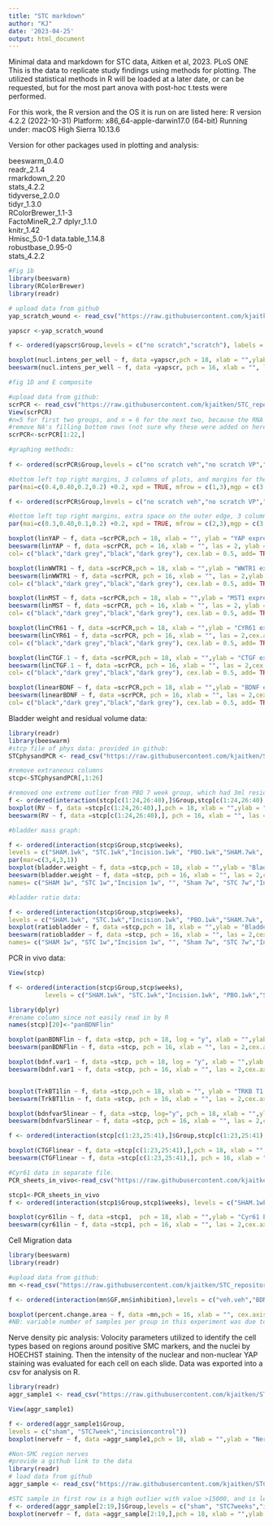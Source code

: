 ```yaml
---
title: "STC markdown"
author: "KJ"
date: '2023-04-25'
output: html_document
---
```


Minimal data and markdown for STC data, Aitken et al, 2023. PLoS ONE
This is the data to replicate study findings using methods for plotting. The utilized statistical methods in R will be loaded at a later date, or can be requested, but for the most part anova with post-hoc t.tests were performed. 

For this work, the R version and the OS it is run on are listed here: 
R version 4.2.2 (2022-10-31)
Platform: x86_64-apple-darwin17.0 (64-bit)
Running under: macOS High Sierra 10.13.6

Version for other packages used in plotting and analysis:

beeswarm_0.4.0  
readr_2.1.4     
rmarkdown_2.20      
stats_4.2.2         
tidyverse_2.0.0     
tidyr_1.3.0         
RColorBrewer_1.1-3  
FactoMineR_2.7 
dplyr_1.1.0       
knitr_1.42          
Hmisc_5.0-1
data.table_1.14.8  
robustbase_0.95-0       
stats_4.2.2


```r
#Fig 1b
library(beeswarm)
library(RColorBrewer)
library(readr)

# upload data from github
yap_scratch_wound <- read_csv("https://raw.githubusercontent.com/kjaitken/STC_repository/main/github%20datasets/yap_scratch_wound.csv")

yapscr <-yap_scratch_wound 

f <- ordered(yapscr$Group,levels = c("no scratch","scratch"), labels = c("No Scratch","Scratch"))

boxplot(nucl.intens_per_well ~ f, data =yapscr,pch = 18, xlab = "",ylab = "Mean Farred Intensity",   col= "cadetblue2", ylim=c(1, 32000), boxwex = 0.6, labels= c("No Scratch", "Scratch"), alpha = 0.3)
beeswarm(nucl.intens_per_well ~ f, data =yapscr, pch = 16, xlab = "", las = 2,cex.axis=1, ylab = "Mean Farred Intensity",col= "blueviolet", cex.lab = 0.5, add= TRUE)

```


```r
#fig 1D and E composite

#upload data from github: 
scrPCR <- read_csv("https://raw.githubusercontent.com/kjaitken/STC_repository/main/github%20datasets/scrPCR.csv")
View(scrPCR)
#n=5 for first two groups, and n = 6 for the next two, because the RNA quality was not good for two samples - one in each of first two groups. 
#remove NA's filling bottom rows (not sure why these were added on here)
scrPCR<-scrPCR[1:22,]

#graphing methods: 
  
f <- ordered(scrPCR$Group,levels = c("no scratch veh","no scratch VP","scratch veh","scratch VP"), labels = c("No Scratch\n vehicle","No Scratch\n VP", "Scratch\n vehicle", "Scratch\n VP"))

#bottom left top right margins, 3 columns of plots, and margins for the x axis labels. 
par(mai=c(0.4,0.40,0.2,0.2) +0.2, xpd = TRUE, mfrow = c(1,3),mgp = c(3,1.5,0))

f <- ordered(scrPCR$Group,levels = c("no scratch veh","no scratch VP","scratch veh","scratch VP"), labels = c("No Scratch\n vehicle","No Scratch\n VP", "Scratch\n vehicle", "Scratch\n VP"))

#bottom left top right margins, extra space on the outer edge, 3 columns of plots, and margins for the x axis labels. 
par(mai=c(0.3,0.40,0.1,0.2) +0.2, xpd = TRUE, mfrow = c(2,3),mgp = c(3,1.5,0))

boxplot(linYAP ~ f, data =scrPCR,pch = 18, xlab = "", ylab = "YAP expression", col= c("light gray", "white","light gray", "white"), ylim=c(0.4, 2.75), boxwex = 0.6) 
beeswarm(linYAP ~ f, data =scrPCR, pch = 16, xlab = "", las = 2, ylab = "YAP expression",
col= c("black","dark grey","black","dark grey"), cex.lab = 0.5, add= TRUE)

boxplot(linWWTR1 ~ f, data =scrPCR,pch = 18, xlab = "",ylab = "WWTR1 expression", col= c("light gray", "white","light gray", "white"), ylim=c(0, 3.75), boxwex = 0.6)
beeswarm(linWWTR1 ~ f, data =scrPCR, pch = 16, xlab = "", las = 2,ylab = "WWTR1 expression",
col= c("black","dark grey","black","dark grey"), cex.lab = 0.5, add= TRUE)

boxplot(linMST ~ f, data =scrPCR,pch = 18, xlab = "",ylab = "MST1 expression", col= c("light gray", "white","light gray", "white"), ylim=c(0.3, 1.3), boxwex = 0.6)
beeswarm(linMST ~ f, data =scrPCR, pch = 16, xlab = "", las = 2, ylab = "MST1 expression",
col= c("black","dark grey","black","dark grey"), cex.lab = 0.5, add= TRUE)

boxplot(linCYR61 ~ f, data =scrPCR,pch = 18, xlab = "",ylab = "CYR61 expression", col= c("light gray", "white","light gray", "white"), ylim=c(0.3, 3.7), boxwex = 0.6)
beeswarm(linCYR61 ~ f, data =scrPCR, pch = 16, xlab = "", las = 2,cex.axis=1, ylab = "CYR61 expression",
col= c("black","dark grey","black","dark grey"), cex.lab = 0.5, add= TRUE)

boxplot(linCTGF.1 ~ f, data =scrPCR,pch = 18, xlab = "",ylab = "CTGF expression", col= c("light gray", "white","light gray", "white"), ylim=c(0.3, 3.7), boxwex = 0.6 )
beeswarm(linCTGF.1 ~ f, data =scrPCR, pch = 16, xlab = "", las = 2,cex.axis=1, ylab = "CTGF expression",
col= c("black","dark grey","black","dark grey"), cex.lab = 0.5, add= TRUE)

boxplot(linearBDNF ~ f, data =scrPCR,pch = 18, xlab = "",ylab = "BDNF expression", col= c("light gray", "white","light gray", "white"), ylim=c(0.3, 3.2), boxwex = 0.6)
beeswarm(linearBDNF ~ f, data =scrPCR, pch = 16, xlab = "", las = 2,cex.axis=1, ylab = "BDNF expression",
col= c("black","dark grey","black","dark grey"), cex.lab = 0.5, add= TRUE)

```



Bladder weight and residual volume data: 
```r
library(readr)
library(beeswarm)
#stcp file of phys data: provided in github: 
STCphysandPCR <- read_csv("https://raw.githubusercontent.com/kjaitken/STC_repository/main/github%20datasets/STCphysandPCR.csv")

#remove extraneous columns
stcp<-STCphysandPCR[,1:26]

#removed one extreme outlier from PBO 7 week group, which had 3ml residual volume in row 25). 
f <- ordered(interaction(stcp[c(1:24,26:40),]$Group,stcp[c(1:24,26:40),]$weeks),levels = c("SHAM.1wk", "STC.1wk","Incision.1wk", "PBO.1wk","SHAM.7wk", "STC.7wk","Incision.7wk", "PBO.7wk"))
boxplot(RV ~ f, data =stcp[c(1:24,26:40),],pch = 18, xlab = "",ylab = "Residual volume (mL)", boxwex=0.6 ,col=c("slateblue1","slateblue1","slateblue1","slateblue1","tomato","tomato","tomato","white"),names= c("SHAM 1w", "STC 1w","Incision 1w", "", "Sham 7w", "STC 7w","Incision 7w", "PBO 7w"))
beeswarm(RV ~ f, data =stcp[c(1:24,26:40),], pch = 16, xlab = "", las = 2,cex.axis=1, ylab = "Residual volume (mL)",names= c("SHAM 1w", "STC 1w","Incision 1w", "", "Sham 7w", "STC 7w","Incision 7w", "PBO 7w"),col= "grey", cex.axis = 0.8, cex.lab = 1.5, add=TRUE)


```

```r

#bladder mass graph: 

f <- ordered(interaction(stcp$Group,stcp$weeks),
levels = c("SHAM.1wk", "STC.1wk","Incision.1wk", "PBO.1wk","SHAM.7wk", "STC.7wk","Incision.7wk", "PBO.7wk"))
par(mar=c(3,4,3,1))
boxplot(bladder.weight ~ f, data =stcp,pch = 18, xlab = "",ylab = "Bladder mass (g)", boxwex=0.6 ,col=c("slateblue1","slateblue1","slateblue1","slateblue1","tomato","tomato","tomato","white"),names= c("SHAM 1w", "STC 1w","Incision 1w", "", "Sham 7w", "STC 7w","Incision 7w", "PBO 7w"))
beeswarm(bladder.weight ~ f, data =stcp, pch = 16, xlab = "", las = 2,cex.axis=1, ylab = "Bladder mass (g)",
names= c("SHAM 1w", "STC 1w","Incision 1w", "", "Sham 7w", "STC 7w","Incision 7w", "PBO 7w"),col= "grey", cex.axis = 0.8, cex.lab = 0.8, add=TRUE)


```

```r
#bladder ratio data: 

f <- ordered(interaction(stcp$Group,stcp$weeks),
levels = c("SHAM.1wk", "STC.1wk","Incision.1wk", "PBO.1wk","SHAM.7wk", "STC.7wk","Incision.7wk", "PBO.7wk"))
boxplot(ratiobladder ~ f, data =stcp,pch = 18, xlab = "",ylab = "Bladder/body mass ratio", boxwex=0.6 ,col=c("slateblue1","slateblue1","slateblue1","slateblue1","tomato","tomato","tomato","white"),names= c("SHAM 1w", "STC 1w","Incision 1w", "", "Sham 7w", "STC 7w","Incision 7w", "PBO 7w"))
beeswarm(ratiobladder ~ f, data =stcp, pch = 16, xlab = "", las = 2,cex.axis=1, ylab = "Bladder/body mass ratio",
names= c("SHAM 1w", "STC 1w","Incision 1w", "", "Sham 7w", "STC 7w","Incision 7w", "PBO 7w"),col= "grey", cex.axis = 0.8, cex.lab = 0.8, add=TRUE)

```
PCR in vivo data: 

```r

 
View(stcp)

f <- ordered(interaction(stcp$Group,stcp$weeks), 
          levels = c("SHAM.1wk", "STC.1wk","Incision.1wk", "PBO.1wk","SHAM.7wk", "STC.7wk","Incision.7wk", "PBO.7wk"))

library(dplyr)
#rename column since not easily read in by R
names(stcp)[20]<-"panBDNFlin"

boxplot(panBDNFlin ~ f, data =stcp, pch = 18, log = "y", xlab = "",ylab = "panBDNF Expression",boxwex=0.6,col=c("slateblue1","slateblue1","slateblue1","slateblue1","tomato","tomato","tomato","white"),alpha = 0.5, names= c("SHAM 1w", "STC 1w","Incision 1w", "", "Sham 7w", "STC 7w","Incision 7w", "PBO 7w"))
beeswarm(panBDNFlin ~ f, data =stcp, pch = 16, xlab = "", las = 2,cex.axis=1, ylab = "panBDNF Expression", names= c("SHAM 1w", "STC 1w","Incision 1w", "", "Sham 7w", "STC 7w","Incision 7w", "PBO 7w"),col= "grey", cex.axis = 0.8, cex.lab = 0.8, add=TRUE)

boxplot(bdnf.var1 ~ f, data =stcp, pch = 18, log = "y", xlab = "",ylab = "panBDNF Expression", boxwex=0.6 ,col=c("slateblue1","slateblue1","slateblue1","slateblue1","tomato","tomato","tomato","white"),alpha = 0.5, names= c("SHAM 1w", "STC 1w","Incision 1w", "", "Sham 7w", "STC 7w","Incision 7w", "PBO 7w"))
beeswarm(bdnf.var1 ~ f, data =stcp, pch = 16, xlab = "", las = 2,cex.axis=1, ylab = "panBDNF Expression", names= c("SHAM 1w", "STC 1w","Incision 1w", "", "Sham 7w", "STC 7w","Incision 7w", "PBO 7w"),col= "grey", cex.axis = 0.8, cex.lab = 0.8, add=TRUE)


boxplot(TrkBT1lin ~ f, data =stcp,pch = 18, xlab = "", ylab = "TRKB T1 Expression", boxwex=0.6 ,col=c("slateblue1","slateblue1","slateblue1","slateblue1","tomato","tomato","tomato","white"),alpha = 0.5, names= c("SHAM 1w", "STC 1w","Incision 1w", "", "Sham 7w", "STC 7w","Incision 7w", "PBO 7w"))
beeswarm(TrkBT1lin ~ f, data =stcp, pch = 16, xlab = "", las = 2,cex.axis=1, ylab = "TRKB T1 Expression", names= c("SHAM 1w", "STC 1w","Incision 1w", "", "Sham 7w", "STC 7w","Incision 7w", "PBO 7w"),col= "grey", cex.axis = 0.8, cex.lab = 0.8, add=TRUE)

boxplot(bdnfvar5linear ~ f, data =stcp, log="y", pch = 18, xlab = "",ylab = "BDNF var5 Expression", boxwex=0.6 ,col=c("slateblue1","slateblue1","slateblue1","slateblue1","tomato","tomato","tomato","white"),alpha = 0.5, names= c("SHAM 1w", "STC 1w","Incision 1w", "", "Sham 7w", "STC 7w","Incision 7w", "PBO 7w"))
beeswarm(bdnfvar5linear ~ f, data =stcp, pch = 16, xlab = "", las = 2,cex.axis=1, ylab = "BDNF var5 Expression", names= c("SHAM 1w", "STC 1w","Incision 1w", "", "Sham 7w", "STC 7w","Incision 7w", "PBO 7w"),col= "grey", cex.axis = 0.8, cex.lab = 0.8, add=TRUE)

f <- ordered(interaction(stcp[c(1:23,25:41),]$Group,stcp[c(1:23,25:41),]$weeks), levels = c("SHAM.1wk", "STC.1wk","Incision.1wk", "PBO.1wk","SHAM.7wk", "STC.7wk","Incision.7wk", "PBO.7wk"))

boxplot(CTGFlinear ~ f, data =stcp[c(1:23,25:41),],pch = 18, xlab = "", ylab = "CTGF Expression", boxwex=0.6 ,col=c("slateblue1","slateblue1","slateblue1","slateblue1","tomato","tomato","tomato","white"),alpha = 0.5, names= c("SHAM 1w", "STC 1w","Incision 1w", "", "Sham 7w", "STC 7w","Incision 7w", "PBO 7w"))
beeswarm(CTGFlinear ~ f, data =stcp[c(1:23,25:41),], pch = 16, xlab = "", las = 2,cex.axis=1, ylab = "CTGF Expression", names= c("SHAM 1w", "STC 1w","Incision 1w", "", "Sham 7w", "STC 7w","Incision 7w", "PBO 7w"),col= "grey", cex.axis = 0.8, cex.lab = 0.8, add=TRUE)

#Cyr61 data in separate file.
PCR_sheets_in_vivo<-read_csv("https://raw.githubusercontent.com/kjaitken/STC_repository/main/github%20datasets/PCR_sheets_in_vivo.csv")

stcp1<-PCR_sheets_in_vivo 
f <- ordered(interaction(stcp1$Group,stcp1$weeks), levels = c("SHAM.1wk", "STC.1wk","Incision.1wk", "PBO.1wk","SHAM.7wk", "STC.7wk","Incision.7wk", "PBO.7wk"))

boxplot(cyr61lin ~ f, data =stcp1,  pch = 18, xlab = "",ylab = "Cyr61 Expression", boxwex=0.6 ,col=c("slateblue1","slateblue1","slateblue1","slateblue1","tomato","tomato","tomato","white"),ylim = c(0,6), names= c("SHAM 1w", "STC 1w","Incision 1w", "", "Sham 7w", "STC 7w","Incision 7w", "PBO 7w"))
beeswarm(cyr61lin ~ f, data =stcp1, pch = 16, xlab = "", las = 2,cex.axis=1, ylab = "Cyr61 Expression", names= c("SHAM 1w", "STC 1w","Incision 1w", "", "Sham 7w", "STC 7w","Incision 7w", "PBO 7w"),col= "grey", cex.axis = 0.8, cex.lab = 0.8, add = TRUE)


```

Cell Migration data
```r

library(beeswarm)
library(readr)

#upload data from github: 
mn <-read_csv("https://raw.githubusercontent.com/kjaitken/STC_repository/main/github%20datasets/mn.csv")

f <- ordered(interaction(mn$GF,mn$inhibition),levels = c("veh.veh","BDNF_high.veh","CTGF.veh","CYR61.veh","veh.VP","BDNF_high.VP","CTGF.VP","CYR61.VP"))

boxplot(percent.change.area ~ f, data =mn,pch = 16, xlab = "", cex.axis=.6, ylab = "% Change in Area",col=c("white","purple","lightblue","slateblue1","white","purple","light blue","slateblue1"), ylim = c(0, .5), names = c("vehicle","BDNF","CTGF","CYR61","VP vehicle","VP BDNF","VP CTGF","VP CYR61"))
#NB: variable number of samples per group in this experiment was due to variability in the scratches. Some attempts at scratches did not work, and had only a tiny dot of cells removed. 

```


Nerve density pic analysis: 
Volocity parameters utilized to identify the cell types based on regions around positive SMC markers, and the nuclei by HOECHST staining. Then the intensity of the nuclear and non-nuclear YAP staining was evaluated for each cell on each slide. Data was exported into a csv for analysis on R. 

```r
library(readr)
aggr_sample1 <- read_csv("https://raw.githubusercontent.com/kjaitken/STC_repository/main/github%20datasets/aggr_sample1.csv")

View(aggr_sample1)

f <- ordered(aggr_sample1$Group,
levels = c("sham", "STC7week","incisioncontrol"))
boxplot(nervefr ~ f, data =aggr_sample1,pch = 18, xlab = "",ylab = "Nerve Density", boxwex=0.6 ,col=c("lightblue","slateblue1","white"),names= c("SHAM", "STC","Incision"))

```

```r
#Non-SMC region nerves
#provide a github link to the data
library(readr)
# load data from github
aggr_sample <- read_csv("https://raw.githubusercontent.com/kjaitken/STC_repository/main/github%20datasets/aggr_sample.csv")

#STC sample in first row is a high outlier with value >15000, and is left out.
f <- ordered(aggr_sample[2:19,]$Group,levels = c("sham", "STC7weeks","incisioncontrol"))
boxplot(nervefr ~ f, data =aggr_sample[2:19,],pch = 18, xlab = "",ylab = "Nerve Density", boxwex=0.6 ,col=c("lightblue","slateblue1","white"),names= c("SHAM", "STC","Incision"))



```

